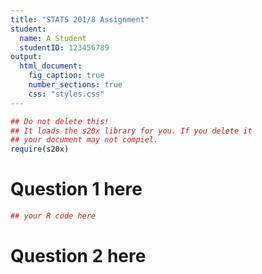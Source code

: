 ```yaml
---
title: "STATS 201/8 Assignment"
student:
  name: A Student
  studentID: 123456789
output:
  html_document:
    fig_caption: true
    number_sections: true
    css: "styles.css"
---
```

```r
## Do not delete this!
## It loads the s20x library for you. If you delete it 
## your document may not compiel.
require(s20x)
```

# Question 1 here

```r
## your R code here
```


# Question 2 here